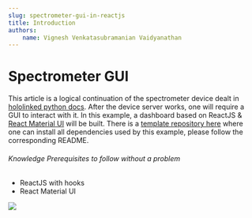```yaml
---
slug: spectrometer-gui-in-reactjs
title: Introduction
authors:
    name: Vignesh Venkatasubramanian Vaidyanathan
---
```




# Spectrometer GUI

This article is a logical continuation of the spectrometer device dealt in [hololinked python docs](https://hololinked.readthedocs.io/examples/server/spectrometer/index.html).
After the device server works, one will require a GUI to interact with it. In this example, a dashboard based on ReactJS & [React Material UI](https://mui.com/) will be built. 
There is a [template repository here](https://github.com/VigneshVSV/hololinked-gui-examples-template) 
where one can install all dependencies used by this example, please follow the corresponding README. 

###### Knowledge Prerequisites to follow without a problem
- ReactJS with hooks  
- React Material UI

<img src={SpectrometerGUIPic}></img>